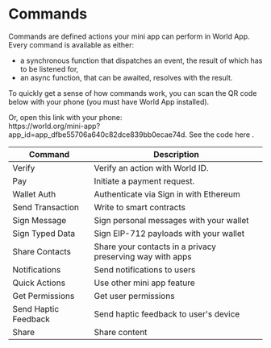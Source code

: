 
# Commands

Commands are defined actions your mini app can perform in World App. Every command is available as either:

-   a synchronous function that dispatches an event, the result of which has to be listened for,
-   an async function, that can be awaited, resolves with the result.

To quickly get a sense of how commands work, you can scan the QR code below with your phone (you must have World App installed).

<div className="flex flex-col items-center">
	<QRCodeGenerator hideInput={true} appId="app_dfbe55706a640c82dce839bb0ecae74d" />
</div>
Or, open this link with your phone: <br />
https://world.org/mini-app?app_id=app_dfbe55706a640c82dce839bb0ecae74d. See the code <Link href="https://github.com/worldcoin/minikit-js/tree/main/demo/with-next">
	here
</Link>.

<table>
	<thead>
		<tr>
			<th className="p-2">Command</th>
			<th className="p-2">Description</th>
		</tr>
	</thead>
	<tbody>
		<tr>
			<td className="flex items-center p-2">Verify</td>
			<td className="p-2 align-middle">Verify an action with World ID.</td>
		</tr>
		<tr>
			<td className="p-2 align-middle">Pay</td>
			<td className="p-2 align-middle">Initiate a payment request.</td>
		</tr>
		<tr>
			<td className="flex items-center p-2">Wallet Auth</td>
			<td className="p-2 align-middle">Authenticate via Sign in with Ethereum</td>
		</tr>
		<tr>
			<td className="flex items-center p-2">Send Transaction</td>
			<td className="p-2 align-middle">Write to smart contracts</td>
		</tr>
		<tr>
			<td className="flex items-center p-2">Sign Message</td>
			<td className="p-2 align-middle">Sign personal messages with your wallet</td>
		</tr>
		<tr>
			<td className="flex items-center p-2">Sign Typed Data</td>
			<td className="p-2 align-middle">Sign EIP-712 payloads with your wallet</td>
		</tr>
		<tr>
			<td className="flex items-center p-2">Share Contacts</td>
			<td className="p-2 align-middle">Share your contacts in a privacy preserving way with apps</td>
		</tr>
		<tr>
			<td className="flex items-center p-2">Notifications</td>
			<td className="p-2 align-middle">Send notifications to users</td>
		</tr>
		<tr>
			<td className="flex items-center p-2">Quick Actions</td>
			<td className="p-2 align-middle">Use other mini app feature</td>
		</tr>
		<tr>
			<td className="flex items-center p-2">Get Permissions</td>
			<td className="p-2 align-middle">Get user permissions</td>
		</tr>
		<tr>
			<td className="flex items-center p-2">Send Haptic Feedback</td>
			<td className="p-2 align-middle">Send haptic feedback to user's device</td>
		</tr>
		<tr>
			<td className="flex items-center p-2">Share</td>
			<td className="p-2 align-middle">Share content</td>
		</tr>
	</tbody>
</table>
